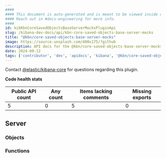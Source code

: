 ```yaml
---
####
#### This document is auto-generated and is meant to be viewed inside our experimental, new docs system.
#### Reach out in #docs-engineering for more info.
####
id: kibKbnCoreSavedObjectsBaseServerMocksPluginApi
slug: /kibana-dev-docs/api/kbn-core-saved-objects-base-server-mocks
title: "@kbn/core-saved-objects-base-server-mocks"
image: https://source.unsplash.com/400x175/?github
description: API docs for the @kbn/core-saved-objects-base-server-mocks plugin
date: 2024-09-12
tags: ['contributor', 'dev', 'apidocs', 'kibana', '@kbn/core-saved-objects-base-server-mocks']
---
```




Contact [@elastic/kibana-core](https://github.com/orgs/elastic/teams/kibana-core) for questions regarding this plugin.

**Code health stats**

| Public API count  | Any count | Items lacking comments | Missing exports |
|-------------------|-----------|------------------------|-----------------|
| 5 | 0 | 5 | 0 |

## Server

### Objects
<DocDefinitionList data={kbnCoreSavedObjectsBaseServerMocksObj.server.objects}/>

### Functions
<DocDefinitionList data={kbnCoreSavedObjectsBaseServerMocksObj.server.functions}/>

